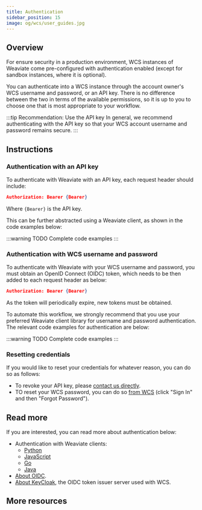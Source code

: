 ```yaml
---
title: Authentication
sidebar_position: 15
image: og/wcs/user_guides.jpg
---
```


## Overview

For ensure security in a production environment, WCS instances of Weaviate come pre-configured with authentication enabled (except for sandbox instances, where it is optional).

You can authenticate into a WCS instance through the account owner's WCS username and password, or an API key. There is no difference between the two in terms of the available permissions, so it is up to you to choose one that is most appropriate to your workflow.

:::tip Recommendation: Use the API key
In general, we recommend authenticating with the API key so that your WCS account username and password remains secure.
:::

## Instructions

### Authentication with an API key

To authenticate with Weaviate with an API key, each request header should include:

```json
Authorization: Bearer {Bearer}
```

Where `{Bearer}` is the API key.

This can be further abstracted using a Weaviate client, as shown in the code examples below:

:::warning TODO
Complete code examples
:::


<WCSAuthenticationApiKey/>

### Authentication with WCS username and password

To authenticate with Weaviate with your WCS username and password, you must obtain an OpenID Connect (OIDC) token, which needs to be then added to each request header as below:

```json
Authorization: Bearer {Bearer}
```

As the token will periodically expire, new tokens must be obtained.

To automate this workflow, we strongly recommend that you use your preferred Weaviate client library for username and password authentication. The relevant code examples for authentication are below:

:::warning TODO
Complete code examples
:::


<WCSAuthenticationUserPass/>

### Resetting credentials

If you would like to reset your credentials for whatever reason, you can do so as follows:

- To revoke your API key, please [contact us directly](https://console.weaviate.cloud/contact).
- TO reset your WCS password, you can do so [from WCS](https://console.weaviate.cloud/) (click "Sign In" and then "Forgot Password").

## Read more

If you are interested, you can read more about authentication below:

- Authentication with Weaviate clients:
    - [Python](/developers/weaviate/client-libraries/python.md#authentication)
    - [JavaScript](/developers/weaviate/client-libraries/javascript.md#authentication)
    - [Go](/developers/weaviate/client-libraries/go.md#authentication)
    - [Java](/developers/weaviate/client-libraries/java.md#authentication)
- [About OIDC](https://openid.net/connect/).
- [About KeyCloak](https://www.keycloak.org/), the OIDC token issuer server used with WCS.

## More resources


<WCSDocsMoreResources />